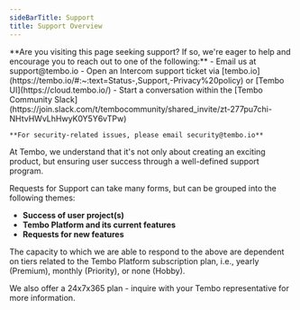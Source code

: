 ```yaml
---
sideBarTitle: Support
title: Support Overview
---
```



<Callout variant='info'>
	**Are you visiting this page seeking support? If so, we're eager to help and encourage you to reach out to one of the following:**
	- Email us at support@tembo.io
	- Open an Intercom support ticket via [tembo.io](https://tembo.io/#:~:text=Status-,Support,-Privacy%20policy) or [Tembo UI](https://cloud.tembo.io/)
	- Start a conversation within the [Tembo Community Slack](https://join.slack.com/t/tembocommunity/shared_invite/zt-277pu7chi-NHtvHWvLhHwyK0Y5Y6vTPw)

	**For security-related issues, please email security@tembo.io**
</Callout>

At Tembo, we understand that it's not only about creating an exciting product, but ensuring user success through a well-defined support program.

Requests for Support can take many forms, but can be grouped into the following themes:

- **Success of user project(s)**
- **Tembo Platform and its current features**
- **Requests for new features**

The capacity to which we are able to respond to the above are dependent on tiers related to the Tembo Platform subscription plan, i.e., yearly (Premium), monthly (Priority), or none (Hobby).

We also offer a 24x7x365 plan - inquire with your Tembo representative for more information.

